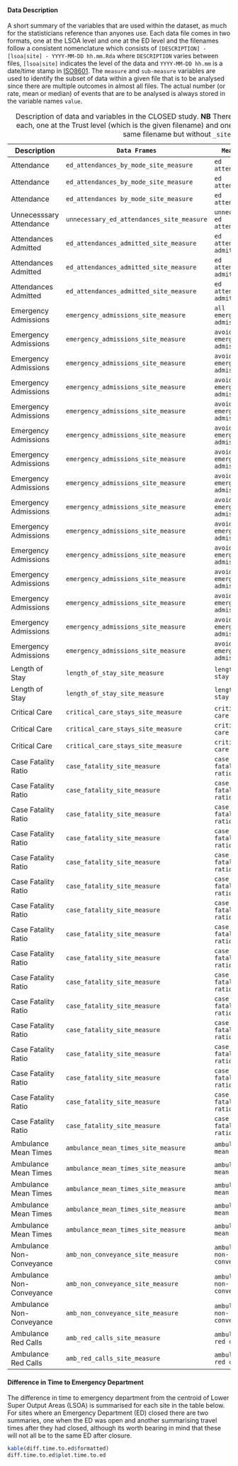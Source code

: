 #### Data Description

A short summary of the variables that are used within the dataset, as much for the statisticians reference than anyones use.  Each data file comes in two formats, one at the LSOA level and one at the ED level and the filenames follow a consistent nomenclature which consists of `[DESCRIPTION] - [lsoa|site] - YYYY-MM-DD hh.mm.Rda` where `DESCRIPTION` varies between files, `[lsoa|site]` indicates the level of the data and `YYYY-MM-DD hh.mm` is a date/time stamp in [ISO8601](https://en.wikipedia.org/wiki/ISO_8601).  The `measure` and `sub-measure` variables are used to identify the subset of data within a given file that is to be analysed since there are multiple outcomes in almost all files.  The actual number (or rate, mean or median) of events that are to be analysed is always stored in the variable names `value`.

Table: Description of data and variables in the CLOSED study. **NB** There are actually two data frames for each, one at the Trust level (which is the given filename) and one at the LSOA level which has the same filename but without `_site`.

Description              | `Data Frames`                             | `Measure`                        | `Sub-Measure`
-------------------------|-------------------------------------------|----------------------------------|-----------------------------
Attendance               | `ed_attendances_by_mode_site_measure`     | `ed attendances`                 | `any`
Attendance               | `ed_attendances_by_mode_site_measure`     | `ed attendances`                 | `ambulance`
Attendance               | `ed_attendances by_mode_site_measure`     | `ed attendances`                 | `other`
Unnecesssary Attendance  | `unnecessary_ed_attendances_site_measure` | `unnecessary ed attendances`     | `NA`
Attendances Admitted     | `ed_attendances_admitted_site_measure`    | `ed attendances admitted`        | `all`
Attendances Admitted     | `ed_attendances_admitted_site_measure`    | `ed attendances admitted`        | `fraction admitted`
Attendances Admitted     | `ed_attendances_admitted_site_measure`    | `ed attendances admitted`        | `admitted`
Emergency Admissions     | `emergency_admissions_site_measure`       | `all emergency admissions`       | `NA`
Emergency Admissions     | `emergency_admissions_site_measure`       | `avoidable emergency admissions` | `acute mental health crisis`
Emergency Admissions     | `emergency_admissions_site_measure`       | `avoidable emergency admissions` | `angina`
Emergency Admissions     | `emergency_admissions_site_measure`       | `avoidable emergency admissions` | `any`
Emergency Admissions     | `emergency_admissions_site_measure`       | `avoidable emergency admissions` | `blocked catheter`
Emergency Admissions     | `emergency_admissions_site_measure`       | `avoidable emergency admissions` | `cellulitis`
Emergency Admissions     | `emergency_admissions_site_measure`       | `avoidable emergency admissions` | `copd`
Emergency Admissions     | `emergency_admissions_site_measure`       | `avoidable emergency admissions` | `dvt`
Emergency Admissions     | `emergency_admissions_site_measure`       | `avoidable emergency admissions` | `epileptic fit`
Emergency Admissions     | `emergency_admissions_site_measure`       | `avoidable emergency admissions` | `falls (75+ years)`
Emergency Admissions     | `emergency_admissions_site_measure`       | `avoidable emergency admissions` | `hypoglycaemia`
Emergency Admissions     | `emergency_admissions_site_measure`       | `avoidable emergency admissions` | `minor head injuries`
Emergency Admissions     | `emergency_admissions_site_measure`       | `avoidable emergency admissions` | `non-specific chest pain`
Emergency Admissions     | `emergency_admissions_site_measure`       | `avoidable emergency admissions` | `pyrexial child (<6 years)`
Emergency Admissions     | `emergency_admissions_site_measure`       | `avoidable emergency admissions` | `urinary tract infection`
Length of Stay           | `length_of_stay_site_measure`             | `length of stay`                 | `mean`
Length of Stay           | `length_of_stay_site_measure`             | `length of stay`                 | `median`
Critical Care            | `critical_care_stays_site_measure`        | `critical care stays`            | `all`
Critical Care            | `critical_care_stays_site_measure`        | `critical care stays`            | `critical care`
Critical Care            | `critical_care_stays_site_measure`        | `critical care stays`            | `fraction critical care`
Case Fatality Ratio      | `case_fatality_site_measure` | `case fatality ratio` | `any`
Case Fatality Ratio      | `case_fatality_site_measure` | `case fatality ratio` | `acute heart failure`
Case Fatality Ratio      | `case_fatality_site_measure` | `case fatality ratio` | `anaphylaxis`
Case Fatality Ratio      | `case_fatality_site_measure` | `case fatality ratio` | `asphyxiation`
Case Fatality Ratio      | `case_fatality_site_measure` | `case fatality ratio` | `asthma`
Case Fatality Ratio      | `case_fatality_site_measure` | `case fatality ratio` | `falls`
Case Fatality Ratio      | `case_fatality_site_measure` | `case fatality ratio` | `fractured neck of femur`
Case Fatality Ratio      | `case_fatality_site_measure` | `case fatality ratio` | `meningitis`
Case Fatality Ratio      | `case_fatality_site_measure` | `case fatality ratio` | `myocardial infarction`
Case Fatality Ratio      | `case_fatality_site_measure` | `case fatality ratio` | `pregnancy and birth related`
Case Fatality Ratio      | `case_fatality_site_measure` | `case fatality ratio` | `road traffic accident`
Case Fatality Ratio      | `case_fatality_site_measure` | `case fatality ratio` | `ruptured aortic aneurysm`
Case Fatality Ratio      | `case_fatality_site_measure` | `case fatality ratio` | `self harm`
Case Fatality Ratio      | `case_fatality_site_measure` | `case fatality ratio` | `septic shock`
Case Fatality Ratio      | `case_fatality_site_measure` | `case fatality ratio` | `serious head injury`
Case Fatality Ratio      | `case_fatality_site_measure` | `case fatality ratio` | `stroke cva`
Ambulance Mean Times     | `ambulance_mean_times_site_measure` | `ambulance mean times` | `call_to_dest`
Ambulance Mean Times     | `ambulance_mean_times_site_measure` | `ambulance mean times` | `call_to_scene_any`
Ambulance Mean Times     | `ambulance_mean_times_site_measure` | `ambulance mean times` | `call_to_scene_conveying`
Ambulance Mean Times     | `ambulance_mean_times_site_measure` | `ambulance mean times` | `dest_to_clear`
Ambulance Mean Times     | `ambulance_mean_times_site_measure` | `ambulance mean times` | `scene_to_dest`
Ambulance Non-Conveyance | `amb_non_conveyance_site_measure`   | `ambulance non-conveyance` | `green calls`
Ambulance Non-Conveyance | `amb_non_conveyance_site_measure`   | `ambulance non-conveyance` | `not conveyed green calls`
Ambulance Non-Conveyance | `amb_non_conveyance_site_measure`   | `ambulance non-conveyance` | `fraction not conveyed`
Ambulance Red Calls      | `amb_red_calls_site_measure` | `ambulance red calls` | `hospital transfers`
Ambulance Red Calls      | `amb_red_calls_site_measure` | `ambulance red calls` | `total`






#### Difference in Time to Emergency Department

The difference in time to emergency department from the centroid of Lower Super Output Areas (LSOA) is summarised for each site in the table below.  For sites where an Emergency Department (ED) closed there are two summaries, one when the ED was open and another summarising travel times after they had closed, although its worth bearing in mind that these will not all be to the same ED after closure.

```{r summary_time_to_ed, echo = FALSE, cache = FALSE, results = 'asis', eval = TRUE}
kable(diff.time.to.ed$formatted)
diff.time.to.ed$plot.time.to.ed

```
